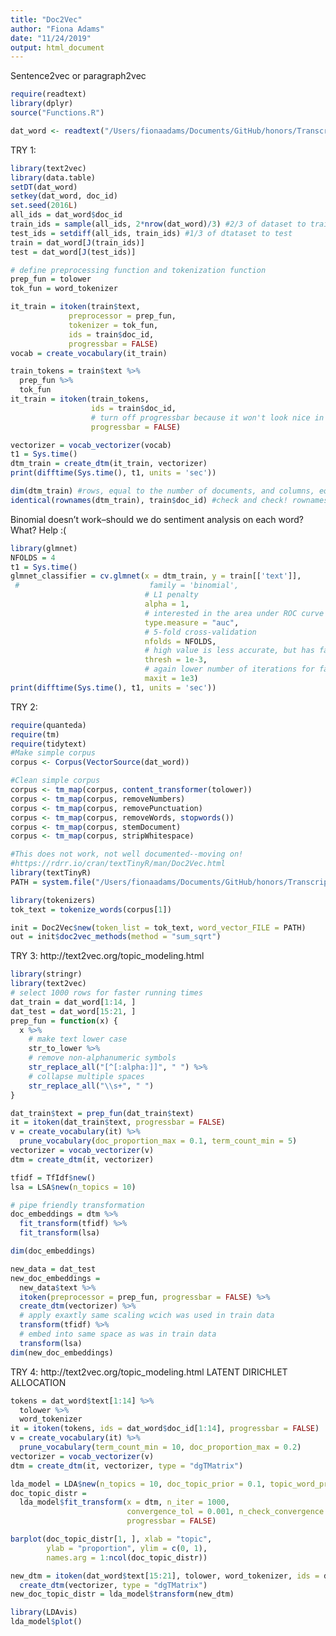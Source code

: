 ```yaml
---
title: "Doc2Vec"
author: "Fiona Adams"
date: "11/24/2019"
output: html_document
---
```


Sentence2vec or paragraph2vec

```r
require(readtext)
library(dplyr)
source("Functions.R")

dat_word <- readtext("/Users/fionaadams/Documents/GitHub/honors/TranscriptTest/*.docx")
```

TRY 1:
```r
library(text2vec)
library(data.table)
setDT(dat_word)
setkey(dat_word, doc_id)
set.seed(2016L)
all_ids = dat_word$doc_id
train_ids = sample(all_ids, 2*nrow(dat_word)/3) #2/3 of dataset to train
test_ids = setdiff(all_ids, train_ids) #1/3 of dtataset to test
train = dat_word[J(train_ids)]
test = dat_word[J(test_ids)]

# define preprocessing function and tokenization function
prep_fun = tolower
tok_fun = word_tokenizer

it_train = itoken(train$text, 
             preprocessor = prep_fun, 
             tokenizer = tok_fun, 
             ids = train$doc_id, 
             progressbar = FALSE)
vocab = create_vocabulary(it_train)

train_tokens = train$text %>% 
  prep_fun %>% 
  tok_fun
it_train = itoken(train_tokens, 
                  ids = train$doc_id,
                  # turn off progressbar because it won't look nice in rmd
                  progressbar = FALSE)

vectorizer = vocab_vectorizer(vocab)
t1 = Sys.time()
dtm_train = create_dtm(it_train, vectorizer)
print(difftime(Sys.time(), t1, units = 'sec'))
```

```r
dim(dtm_train) #rows, equal to the number of documents, and columns, equal to the number of unique terms
identical(rownames(dtm_train), train$doc_id) #check and check! rownames are the same as the docids
```

Binomial doesn't work--should we do sentiment analysis on each word? What? Help :(
```r
library(glmnet)
NFOLDS = 4
t1 = Sys.time()
glmnet_classifier = cv.glmnet(x = dtm_train, y = train[['text']], 
 #                             family = 'binomial', 
                              # L1 penalty
                              alpha = 1,
                              # interested in the area under ROC curve
                              type.measure = "auc",
                              # 5-fold cross-validation
                              nfolds = NFOLDS,
                              # high value is less accurate, but has faster training
                              thresh = 1e-3,
                              # again lower number of iterations for faster training
                              maxit = 1e3)
print(difftime(Sys.time(), t1, units = 'sec'))
```

TRY 2:
```r
require(quanteda)
require(tm)
require(tidytext)
#Make simple corpus
corpus <- Corpus(VectorSource(dat_word)) 

#Clean simple corpus
corpus <- tm_map(corpus, content_transformer(tolower))
corpus <- tm_map(corpus, removeNumbers)
corpus <- tm_map(corpus, removePunctuation)
corpus <- tm_map(corpus, removeWords, stopwords())
corpus <- tm_map(corpus, stemDocument)
corpus <- tm_map(corpus, stripWhitespace)
```

```r
#This does not work, not well documented--moving on!
#https://rdrr.io/cran/textTinyR/man/Doc2Vec.html
library(textTinyR)
PATH = system.file("/Users/fionaadams/Documents/GitHub/honors/TranscriptTest/*.docx", "word_vecs.txt", package = "textTinyR")

library(tokenizers)
tok_text = tokenize_words(corpus[1])

init = Doc2Vec$new(token_list = tok_text, word_vector_FILE = PATH)
out = init$doc2vec_methods(method = "sum_sqrt")
```

TRY 3:
http://text2vec.org/topic_modeling.html
```r
library(stringr)
library(text2vec)
# select 1000 rows for faster running times
dat_train = dat_word[1:14, ]
dat_test = dat_word[15:21, ]
prep_fun = function(x) {
  x %>% 
    # make text lower case
    str_to_lower %>% 
    # remove non-alphanumeric symbols
    str_replace_all("[^[:alpha:]]", " ") %>% 
    # collapse multiple spaces
    str_replace_all("\\s+", " ")
}

dat_train$text = prep_fun(dat_train$text)
it = itoken(dat_train$text, progressbar = FALSE)
v = create_vocabulary(it) %>% 
  prune_vocabulary(doc_proportion_max = 0.1, term_count_min = 5)
vectorizer = vocab_vectorizer(v)
dtm = create_dtm(it, vectorizer)

tfidf = TfIdf$new()
lsa = LSA$new(n_topics = 10)

# pipe friendly transformation
doc_embeddings = dtm %>% 
  fit_transform(tfidf) %>% 
  fit_transform(lsa)

dim(doc_embeddings)
```

```r
new_data = dat_test
new_doc_embeddings = 
  new_data$text %>% 
  itoken(preprocessor = prep_fun, progressbar = FALSE) %>% 
  create_dtm(vectorizer) %>% 
  # apply exaxtly same scaling wcich was used in train data
  transform(tfidf) %>% 
  # embed into same space as was in train data
  transform(lsa)
dim(new_doc_embeddings)
```

TRY 4:
http://text2vec.org/topic_modeling.html
LATENT DIRICHLET ALLOCATION
```r
tokens = dat_word$text[1:14] %>% 
  tolower %>% 
  word_tokenizer
it = itoken(tokens, ids = dat_word$doc_id[1:14], progressbar = FALSE)
v = create_vocabulary(it) %>% 
  prune_vocabulary(term_count_min = 10, doc_proportion_max = 0.2)
vectorizer = vocab_vectorizer(v)
dtm = create_dtm(it, vectorizer, type = "dgTMatrix")

lda_model = LDA$new(n_topics = 10, doc_topic_prior = 0.1, topic_word_prior = 0.01)
doc_topic_distr = 
  lda_model$fit_transform(x = dtm, n_iter = 1000, 
                          convergence_tol = 0.001, n_check_convergence = 25, 
                          progressbar = FALSE)
```

```r
barplot(doc_topic_distr[1, ], xlab = "topic", 
        ylab = "proportion", ylim = c(0, 1), 
        names.arg = 1:ncol(doc_topic_distr))
```

```r
new_dtm = itoken(dat_word$text[15:21], tolower, word_tokenizer, ids = dat_word$doc_id[15:21]) %>% 
  create_dtm(vectorizer, type = "dgTMatrix")
new_doc_topic_distr = lda_model$transform(new_dtm)
```


```r
library(LDAvis)
lda_model$plot()
```

